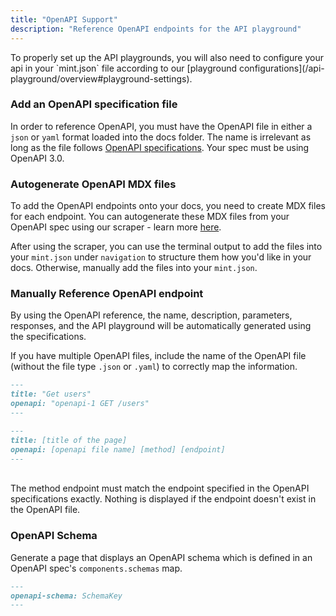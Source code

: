 ```yaml
---
title: "OpenAPI Support"
description: "Reference OpenAPI endpoints for the API playground"
---
```


<Note>
  To properly set up the API playgrounds, you will also need to configure your
  api in your `mint.json` file according to our [playground
  configurations](/api-playground/overview#playground-settings).
</Note>

### Add an OpenAPI specification file

In order to reference OpenAPI, you must have the OpenAPI file in either a `json` or `yaml` format loaded into the docs folder. The name is irrelevant as long as the file follows [OpenAPI specifications](https://swagger.io/specification/). Your spec must be using OpenAPI 3.0.

### Autogenerate OpenAPI MDX files

To add the OpenAPI endpoints onto your docs, you need to create MDX files for each endpoint. You can autogenerate these MDX files from your OpenAPI spec using our scraper - learn more [here](/api-playground/openapi-generation).

After using the scraper, you can use the terminal output to add the files into your `mint.json` under `navigation` to structure them how you'd like in your docs. Otherwise, manually add the files into your `mint.json`.

### Manually Reference OpenAPI endpoint

<Snippet file="api-playground/openapi.mdx" />

By using the OpenAPI reference, the name, description, parameters, responses, and the API playground will be automatically generated using the specifications.

If you have multiple OpenAPI files, include the name of the OpenAPI file (without the file type `.json` or `.yaml`) to correctly map the information.

<CodeGroup>

```md Example
---
title: "Get users"
openapi: "openapi-1 GET /users"
---
```

```md Format
---
title: [title of the page]
openapi: [openapi file name] [method] [endpoint]
---
```

</CodeGroup>
<br />
<Note>
  The method endpoint must match the endpoint specified in the OpenAPI
  specifications exactly. Nothing is displayed if the endpoint doesn't exist in
  the OpenAPI file.
</Note>

### OpenAPI Schema

Generate a page that displays an OpenAPI schema which is defined in an OpenAPI spec's `components.schemas` map.

```md
---
openapi-schema: SchemaKey
---
```

